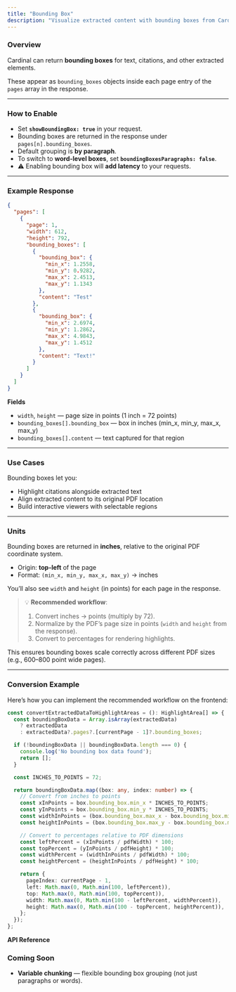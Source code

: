 ```yaml
---
title: "Bounding Box"
description: "Visualize extracted content with bounding boxes from Cardinal."
---
```


### Overview

Cardinal can return **bounding boxes** for text, citations, and other extracted elements.  

These appear as `bounding_boxes` objects inside each page entry of the `pages` array in the response.

---

### How to Enable

- Set **`showBoundingBox: true`** in your request.  
- Bounding boxes are returned in the response under `pages[n].bounding_boxes`.  
- Default grouping is **by paragraph**.  
- To switch to **word-level boxes**, set **`boundingBoxesParagraphs: false`**.
- ⚠️ Enabling bounding box will **add latency** to your requests.  

---

### Example Response 

```json 
{
  "pages": [
    {
      "page": 1,
      "width": 612,
      "height": 792,
      "bounding_boxes": [
        {
          "bounding_box": {
            "min_x": 1.2558,
            "min_y": 0.9282,
            "max_x": 2.4513,
            "max_y": 1.1343
          },
          "content": "Test"
        },
        {
          "bounding_box": {
            "min_x": 2.6974,
            "min_y": 1.2862,
            "max_x": 4.9843,
            "max_y": 1.4512
          },
          "content": "Text!"
        }
      ]
    }
  ]
}
```

**Fields**
- `width`, `height` — page size in points (1 inch = 72 points)
- `bounding_boxes[].bounding_box` — box in inches (min_x, min_y, max_x, max_y)
- `bounding_boxes[].content` — text captured for that region

---

### Use Cases

Bounding boxes let you:

- Highlight citations alongside extracted text  
- Align extracted content to its original PDF location  
- Build interactive viewers with selectable regions  

---

### Units

Bounding boxes are returned in **inches**, relative to the original PDF coordinate system.

- Origin: **top-left** of the page  
- Format: `(min_x, min_y, max_x, max_y)` → inches  

You’ll also see `width` and `height` (in points) for each page in the response.  

> 💡 **Recommended workflow**:  
> 1. Convert inches → points (multiply by 72).  
> 2. Normalize by the PDF’s page size in points (`width` and `height` from the response).  
> 3. Convert to percentages for rendering highlights.  

This ensures bounding boxes scale correctly across different PDF sizes (e.g., 600–800 point wide pages).

---

### Conversion Example

Here’s how you can implement the recommended workflow on the frontend:

```ts
const convertExtractedDataToHighlightAreas = (): HighlightArea[] => {
  const boundingBoxData = Array.isArray(extractedData)
    ? extractedData
    : extractedData?.pages?.[currentPage - 1]?.bounding_boxes;

  if (!boundingBoxData || boundingBoxData.length === 0) {
    console.log('No bounding box data found');
    return [];
  }

  const INCHES_TO_POINTS = 72;

  return boundingBoxData.map((box: any, index: number) => {
    // Convert from inches to points
    const xInPoints = box.bounding_box.min_x * INCHES_TO_POINTS;
    const yInPoints = box.bounding_box.min_y * INCHES_TO_POINTS;
    const widthInPoints = (box.bounding_box.max_x - box.bounding_box.min_x) * INCHES_TO_POINTS;
    const heightInPoints = (box.bounding_box.max_y - box.bounding_box.min_y) * INCHES_TO_POINTS;

    // Convert to percentages relative to PDF dimensions
    const leftPercent = (xInPoints / pdfWidth) * 100;
    const topPercent = (yInPoints / pdfHeight) * 100;
    const widthPercent = (widthInPoints / pdfWidth) * 100;
    const heightPercent = (heightInPoints / pdfHeight) * 100;

    return {
      pageIndex: currentPage - 1,
      left: Math.max(0, Math.min(100, leftPercent)),
      top: Math.max(0, Math.min(100, topPercent)),
      width: Math.max(0, Math.min(100 - leftPercent, widthPercent)),
      height: Math.max(0, Math.min(100 - topPercent, heightPercent)),
    };
  });
};
```

**API Reference**

<Card title="Process File API" href="api-reference/endpoint/process" icon="code" />

### Coming Soon
- **Variable chunking** — flexible bounding box grouping (not just paragraphs or words).
